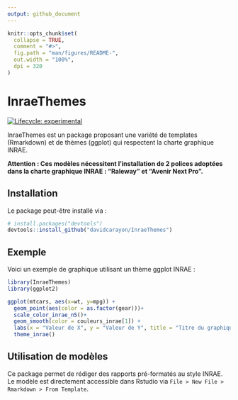 ```yaml
---
output: github_document
---
```


<!-- README.md is generated from README.Rmd. Please edit that file -->

```r
knitr::opts_chunk$set(
  collapse = TRUE,
  comment = "#>",
  fig.path = "man/figures/README-",
  out.width = "100%",
  dpi = 320
)
```


# InraeThemes

<!-- badges: start -->
[![Lifecycle: experimental](https://img.shields.io/badge/lifecycle-experimental-orange.svg)](https://www.tidyverse.org/lifecycle/#experimental)
<!-- badges: end -->


InraeThemes est un package proposant une variété de templates (Rmarkdown) et de thèmes (ggplot) qui respectent la charte graphique INRAE.

**Attention : Ces modèles nécessitent l'installation de 2 polices adoptées dans la charte graphique INRAE : "Raleway" et "Avenir Next Pro".**
 
## Installation

Le package peut-être installé via :

``` r
# install.packages("devtools")
devtools::install_github("davidcarayon/InraeThemes")
```

## Exemple

Voici un exemple de graphique utilisant un thème ggplot INRAE :

```r
library(InraeThemes)
library(ggplot2)

ggplot(mtcars, aes(x=wt, y=mpg)) +
  geom_point(aes(color = as.factor(gear)))+
  scale_color_inrae_n5()+
  geom_smooth(color = couleurs_inrae[1]) +
  labs(x = "Valeur de X", y = "Valeur de Y", title = "Titre du graphique", subtitle = "Sous-titre", color = "couleur") +
  theme_inrae()
```

## Utilisation de modèles

Ce package permet de rédiger des rapports pré-formatés au style INRAE. Le modèle est directement accessible dans Rstudio via `File > New File > Rmarkdown > From Template`.

